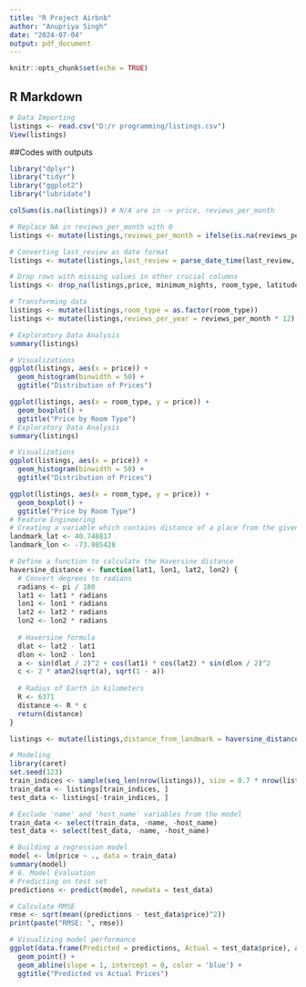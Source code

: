 ```yaml
---
title: "R Project Airbnb"
author: "Anupriya Singh"
date: "2024-07-04"
output: pdf_document
---
```


```r
knitr::opts_chunk$set(echo = TRUE)
```

## R Markdown


```r
# Data Importing
listings <- read.csv("D:/r programming/listings.csv")
View(listings)
```

##Codes with outputs

```r
library("dplyr")
library("tidyr")
library("ggplot2")
library("lubridate")

colSums(is.na(listings)) # N/A are in -> price, reviews_per_month

# Replace NA in reviews_per_month with 0
listings <- mutate(listings,reviews_per_month = ifelse(is.na(reviews_per_month), 0, reviews_per_month))

# Converting last_review as date format 
listings <- mutate(listings,last_review = parse_date_time(last_review, orders = c("Ymd", "Y-m-d", "dmy", "d-m-y")))

# Drop rows with missing values in other crucial columns
listings <- drop_na(listings,price, minimum_nights, room_type, latitude, longitude,last_review)

# Transforming data
listings <- mutate(listings,room_type = as.factor(room_type))
listings <- mutate(listings,reviews_per_year = reviews_per_month * 12)

# Exploratory Data Analysis
summary(listings)

# Visualizations
ggplot(listings, aes(x = price)) + 
  geom_histogram(binwidth = 50) + 
  ggtitle("Distribution of Prices")

ggplot(listings, aes(x = room_type, y = price)) + 
  geom_boxplot() + 
  ggtitle("Price by Room Type")
# Exploratory Data Analysis
summary(listings)

# Visualizations
ggplot(listings, aes(x = price)) + 
  geom_histogram(binwidth = 50) + 
  ggtitle("Distribution of Prices")

ggplot(listings, aes(x = room_type, y = price)) + 
  geom_boxplot() + 
  ggtitle("Price by Room Type")
# Feature Engineering
# Creating a variable which contains distance of a place from the given landmark 
landmark_lat <- 40.748817
landmark_lon <- -73.985428

# Define a function to calculate the Haversine distance
haversine_distance <- function(lat1, lon1, lat2, lon2) {
  # Convert degrees to radians
  radians <- pi / 180
  lat1 <- lat1 * radians
  lon1 <- lon1 * radians
  lat2 <- lat2 * radians
  lon2 <- lon2 * radians
  
  # Haversine formula
  dlat <- lat2 - lat1
  dlon <- lon2 - lon1
  a <- sin(dlat / 2)^2 + cos(lat1) * cos(lat2) * sin(dlon / 2)^2
  c <- 2 * atan2(sqrt(a), sqrt(1 - a))
  
  # Radius of Earth in kilometers
  R <- 6371
  distance <- R * c
  return(distance)
}

listings <- mutate(listings,distance_from_landmark = haversine_distance(latitude, longitude, landmark_lat, landmark_lon))

# Modeling
library(caret)
set.seed(123)
train_indices <- sample(seq_len(nrow(listings)), size = 0.7 * nrow(listings))
train_data <- listings[train_indices, ]
test_data <- listings[-train_indices, ]

# Exclude 'name' and 'host_name' variables from the model
train_data <- select(train_data, -name, -host_name)
test_data <- select(test_data, -name, -host_name)

# Building a regression model
model <- lm(price ~ ., data = train_data)
summary(model)
# 6. Model Evaluation
# Predicting on test set
predictions <- predict(model, newdata = test_data)

# Calculate RMSE
rmse <- sqrt(mean((predictions - test_data$price)^2))
print(paste("RMSE: ", rmse))

# Visualizing model performance
ggplot(data.frame(Predicted = predictions, Actual = test_data$price), aes(x = Predicted, y = Actual)) +
  geom_point() +
  geom_abline(slope = 1, intercept = 0, color = 'blue') +
  ggtitle("Predicted vs Actual Prices")
```








